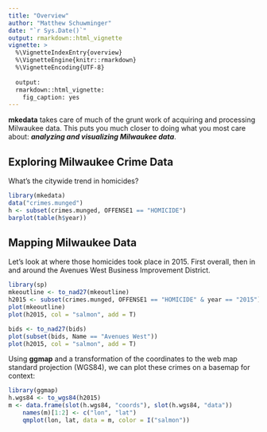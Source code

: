 ```yaml
---
title: "Overview"
author: "Matthew Schuwminger"
date: "`r Sys.Date()`"
output: rmarkdown::html_vignette
vignette: >
  %\VignetteIndexEntry{overview}
  %\VignetteEngine{knitr::rmarkdown}
  %\VignetteEncoding{UTF-8}
  
  output:
  rmarkdown::html_vignette:
    fig_caption: yes
---
```


**mkedata** takes care of much of the grunt work of acquiring and 
processing Milwaukee data. This puts you much closer to doing what you most 
care about: ***analyzing and visualizing Milwaukee data***.

## Exploring Milwaukee Crime Data

What's the citywide trend in homicides?
```r
library(mkedata)
data("crimes.munged")
h <- subset(crimes.munged, OFFENSE1 == "HOMICIDE")
barplot(table(h$year))
```

## Mapping Milwaukee Data

Let's look at where those homicides took place in 2015. First overall, then in 
and around the Avenues West Business Improvement District.

```r
library(sp)
mkeoutline <- to_nad27(mkeoutline)
h2015 <- subset(crimes.munged, OFFENSE1 == "HOMICIDE" & year == "2015")
plot(mkeoutline)
plot(h2015, col = "salmon", add = T)

bids <- to_nad27(bids)
plot(subset(bids, Name == "Avenues West"))
plot(h2015, col = "salmon", add = T)
```


Using **ggmap** and a transformation of the coordinates to the web map standard 
projection (WGS84), we can plot these crimes on a basemap for context:
```r
library(ggmap)
h.wgs84 <- to_wgs84(h2015) 
m <- data.frame(slot(h.wgs84, "coords"), slot(h.wgs84, "data"))
    names(m)[1:2] <- c("lon", "lat")
    qmplot(lon, lat, data = m, color = I("salmon"))
```

